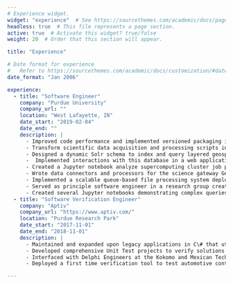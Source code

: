 ```yaml
---
# Experience widget.
widget: "experience"  # See https://sourcethemes.com/academic/docs/page-builder/
headless: true  # This file represents a page section.
active: true  # Activate this widget? true/false
weight: 20  # Order that this section will appear.

title: "Experience"

# Date format for experience
#   Refer to https://sourcethemes.com/academic/docs/customization/#date-format
date_format: "Jan 2006"

experience:
  - title: "Software Engineer"
    company: "Purdue University"
    company_url: ""
    location: "West Lafayette, IN"
    date_start: "2019-02-04"
    date_end: ""
    description: |
      - Improved code performance and implemented versioned packaging in R to facilitate research software development
      - Transform scientific data acquisition and processing scripts into modular and reusable classes
      - Designed a dynamic Solr schema to index and query layered geospacial and user-defined metadata
      -  Implemented interactions with this database in a web application in PHP and JavaScript
      - Created a Jupyter notebook analyze supercomputing cluster job performance data using Elasticsearch queries
      - Wrote data connectors and processors for the science gateway GeoEDF to connect geospatial datasets to web-enabled development tools and apply transformations to this data. Used third-party libraries and APIs such as Requests, QyQGIS, GDAL, and MongoDB.
      - Implemented a scalable queue-based file processing system deployed on a distributed system with Kubernetes.  Implemented metadata extraction using open source geospacial libraries. Designed a Solr schema to support multilayered geospacial files and dynamic, user-defined fields. Modified existing metadata editor in a pre-existing CMS to support this Solr schema. Implemented all interactions with the Solr database in CMS.
      - Served as principle software engineer in a research group creating a statistical software for psychologists performing power analysis. Managed package implementation and provided scientists and statisticians with instuctional guides for contributing code, documentation, and vingettes. Developed a highly dynamic user interface in Jupyter that heavily interacted with the R package developed by the group. 
      - Created several Jupyter notebooks demonstrating complex queries to an Elasticsearch database containing Conte supercomputing cluster performance data. Performed analyses such as bucketing and time series to visualize and yield insights about job failures.
  - title: "Software Verification Engineer"
    company: "Aptiv"
    company_url: "https://www.aptiv.com/"
    location: "Purdue Research Park"
    date_start: "2017-11-01"
    date_end: "2018-11-01"
    description: |
      - Maintained and expanded upon legacy applications in C\# that utilized CAN bus protocol communications to verify serial variable data
      - Developed comprehensive Unit Test projects to verify solutions in conjunction with automotive controller hardware on test bench
      - Interfaced with Delphi Engineers at the Kokomo and Mexican Technical Centers to develop software solutions and troubleshoot errors with remote users
      - Deployed a first time verification tool to test automotive controler hardware via unit testing in Visual Studio

---
```

